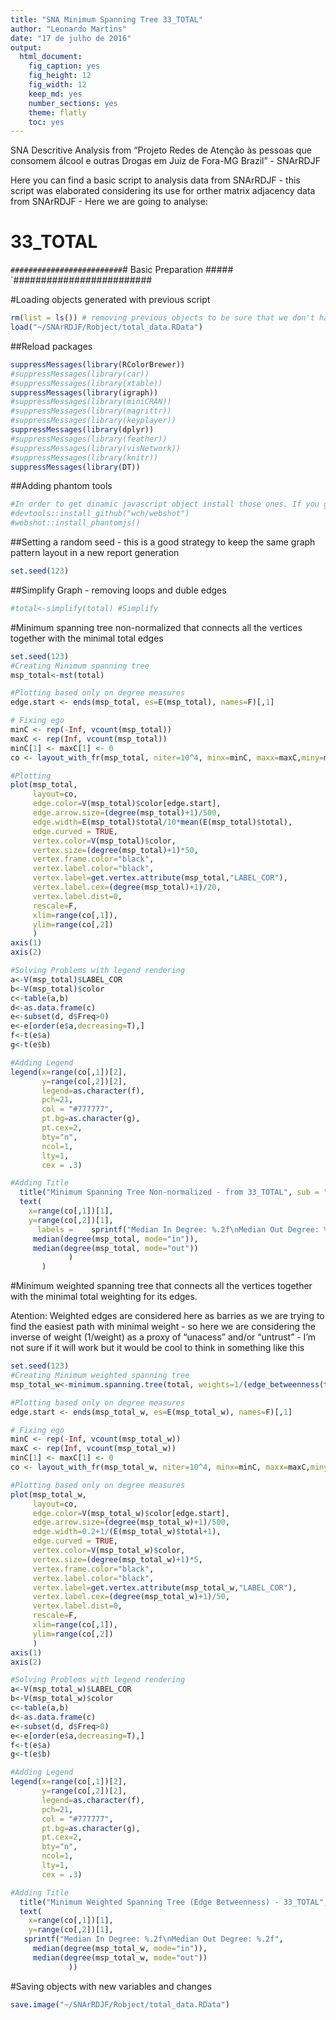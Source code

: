 ```yaml
---
title: "SNA Minimum Spanning Tree 33_TOTAL"
author: "Leonardo Martins"
date: "17 de julho de 2016"
output: 
  html_document: 
    fig_caption: yes
    fig_height: 12
    fig_width: 12
    keep_md: yes
    number_sections: yes
    theme: flatly
    toc: yes
---
```

SNA Descritive Analysis from "Projeto Redes de Atenção às pessoas que consomem álcool e outras Drogas em Juiz de Fora-MG   Brazil"  - SNArRDJF

Here you can find a basic script to analysis data from SNArRDJF - this script was elaborated considering its use for orther matrix adjacency data from SNArRDJF - Here we are going to analyse:

# 33_TOTAL

`#########################
`# Basic Preparation #####
`#########################

#Loading objects generated with previous script 
```r
rm(list = ls()) # removing previous objects to be sure that we don't have objects conflicts name
load("~/SNArRDJF/Robject/total_data.RData")
```
##Reload packages
```r
suppressMessages(library(RColorBrewer))
#suppressMessages(library(car))
#suppressMessages(library(xtable))
suppressMessages(library(igraph))
#suppressMessages(library(miniCRAN))
#suppressMessages(library(magrittr))
#suppressMessages(library(keyplayer))
suppressMessages(library(dplyr))
#suppressMessages(library(feather))
#suppressMessages(library(visNetwork))
#suppressMessages(library(knitr))
suppressMessages(library(DT))
```
##Adding phantom tools
```r
#In order to get dinamic javascript object install those ones. If you get problems installing go to Stackoverflow.com and type your error to discover what to do. In some cases the libraries need to be intalled in outside R libs.
#devtools::install_github("wch/webshot")
#webshot::install_phantomjs()
```
##Setting a random seed - this is a good strategy to keep the same graph pattern layout in a new report generation
```r
set.seed(123)
```

##Simplify Graph - removing loops and duble edges 
```r
#total<-simplify(total) #Simplify
```

#Minimum spanning tree non-normalized that connects all the vertices together with the minimal total edges
```r
set.seed(123)
#Creating Minimum spanning tree
msp_total<-mst(total)

#Plotting based only on degree measures 
edge.start <- ends(msp_total, es=E(msp_total), names=F)[,1]

# Fixing ego
minC <- rep(-Inf, vcount(msp_total))
maxC <- rep(Inf, vcount(msp_total))
minC[1] <- maxC[1] <- 0
co <- layout_with_fr(msp_total, niter=10^4, minx=minC, maxx=maxC,miny=minC, maxy=maxC, weights=E(msp_total)$total)

#Plotting
plot(msp_total, 
     layout=co,
     edge.color=V(msp_total)$color[edge.start],
     edge.arrow.size=(degree(msp_total)+1)/500,
     edge.width=E(msp_total)$total/10*mean(E(msp_total)$total),
     edge.curved = TRUE,
     vertex.color=V(msp_total)$color,
     vertex.size=(degree(msp_total)+1)*50,
     vertex.frame.color="black",
     vertex.label.color="black",
     vertex.label=get.vertex.attribute(msp_total,"LABEL_COR"),
     vertex.label.cex=(degree(msp_total)+1)/20,
     vertex.label.dist=0,
     rescale=F,
     xlim=range(co[,1]), 
     ylim=range(co[,2])
     )
axis(1)
axis(2)

#Solving Problems with legend rendering 
a<-V(msp_total)$LABEL_COR
b<-V(msp_total)$color
c<-table(a,b)
d<-as.data.frame(c)
e<-subset(d, d$Freq>0)
e<-e[order(e$a,decreasing=T),] 
f<-t(e$a)
g<-t(e$b)

#Adding Legend
legend(x=range(co[,1])[2], 
       y=range(co[,2])[2],
       legend=as.character(f),
       pch=21,
       col = "#777777", 
       pt.bg=as.character(g),
       pt.cex=2,
       bty="n", 
       ncol=1,
       lty=1,
       cex = .3)

#Adding Title
  title("Minimum Spanning Tree Non-normalized - from 33_TOTAL", sub = "Source: from authors ")
  text( 
    x=range(co[,1])[1],
    y=range(co[,2])[1], 
      labels =    sprintf("Median In Degree: %.2f\nMedian Out Degree: %.2f",
     median(degree(msp_total, mode="in")), 
     median(degree(msp_total, mode="out"))
             )
       )
```
#Minimum weighted spanning tree that connects all the vertices together with the minimal total weighting for its edges. 

Atention: Weighted edges are considered here as barries as we are trying to find the easiest path with minimal weight - so here we are considering the inverse of weight (1/weight) as a proxy of "unacess" and/or "untrust" - I'm not sure if it will work but it would be cool to think in something like this  
```r
set.seed(123)
#Creating Minimum weighted spanning tree
msp_total_w<-minimum.spanning.tree(total, weights=1/(edge_betweenness(total, weights=E(total)$total)+1))

#Plotting based only on degree measures 
edge.start <- ends(msp_total_w, es=E(msp_total_w), names=F)[,1]

# Fixing ego
minC <- rep(-Inf, vcount(msp_total_w))
maxC <- rep(Inf, vcount(msp_total_w))
minC[1] <- maxC[1] <- 0
co <- layout_with_fr(msp_total_w, niter=10^4, minx=minC, maxx=maxC,miny=minC, maxy=maxC, weights =E(msp_total_w)$total)

#Plotting based only on degree measures 
plot(msp_total_w, 
     layout=co,
     edge.color=V(msp_total_w)$color[edge.start],
     edge.arrow.size=(degree(msp_total_w)+1)/500,
     edge.width=0.2+1/(E(msp_total_w)$total+1),
     edge.curved = TRUE,
     vertex.color=V(msp_total_w)$color,
     vertex.size=(degree(msp_total_w)+1)*5,
     vertex.frame.color="black",
     vertex.label.color="black",
     vertex.label=get.vertex.attribute(msp_total_w,"LABEL_COR"),
     vertex.label.cex=(degree(msp_total_w)+1)/50,
     vertex.label.dist=0,
     rescale=F,
     xlim=range(co[,1]), 
     ylim=range(co[,2])
     )
axis(1)
axis(2)

#Solving Problems with legend rendering 
a<-V(msp_total_w)$LABEL_COR
b<-V(msp_total_w)$color
c<-table(a,b)
d<-as.data.frame(c)
e<-subset(d, d$Freq>0)
e<-e[order(e$a,decreasing=T),] 
f<-t(e$a)
g<-t(e$b)

#Adding Legend
legend(x=range(co[,1])[2], 
       y=range(co[,2])[2],
       legend=as.character(f),
       pch=21,
       col = "#777777", 
       pt.bg=as.character(g),
       pt.cex=2,
       bty="n", 
       ncol=1,
       lty=1,
       cex = .3)

#Adding Title
  title("Minimum Weighted Spanning Tree (Edge Betweenness) - 33_TOTAL", sub = "Source: from authors ")
  text( 
    x=range(co[,1])[1],
    y=range(co[,2])[1], 
   sprintf("Median In Degree: %.2f\nMedian Out Degree: %.2f",
     median(degree(msp_total_w, mode="in")), 
     median(degree(msp_total_w, mode="out"))
             ))
```


#Saving objects with new variables and changes
```r
save.image("~/SNArRDJF/Robject/total_data.RData") 
```

